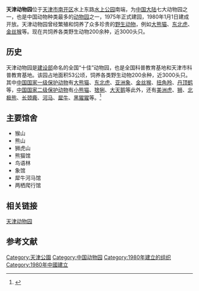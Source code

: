 {{Infobox zoo
|zoo_name=天津动物园
|logo=
|logo_width=
|logo_caption=
|image=
|image_width=
|image_caption=
|date_opened=1980年1月1日
|date_closed=
|location=[[中国|中国]][[天津|天津]]
|area=
|coordinates=
|num_animals=3000
|num_species=200+
|members=
|exhibits=
}}
'''天津动物园'''位于[[天津市|天津市]][[南开区|南开区]]水上东路[[水上公园|水上公园]]南端，为[[中国大陆|中国大陆]]七大动物园之一，也是中国动物种类最多的[[动物园|动物园]]之一，1975年正式建园，1980年1月1日建成开放。天津动物园曾经繁殖和饲养了众多珍贵的[[野生动物|野生动物]]，例如[[大熊猫|大熊猫]]、[[东北虎|东北虎]]、[[金丝猴|金丝猴]]等。现在共饲养各类野生动物200余种，近3000头只。

==历史==
天津动物园是[[建设部|建设部]]命名的全国“十佳”动物园，也是全国科普教育基地和天津市科普教育基地。该园占地面积53公顷，饲养各类野生动物200余种，近3000头只。其中[[中国国家一级保护动物|中国国家一级保护动物]]有[[大熊猫|大熊猫]]、[[东北虎|东北虎]]、[[亚洲象|亚洲象]]、[[金丝猴|金丝猴]]、[[扭角羚|扭角羚]]、[[丹顶鹤|丹顶鹤]]等，[[中国国家二级保护动物|中国国家二级保护动物]]有[[小熊猫|小熊猫]]、[[猞猁|猞猁]]、[[大天鹅|大天鹅]]等此外，还有[[美洲虎|美洲虎]]、[[狮|狮]]、[[北极熊|北极熊]]、[[长颈鹿|长颈鹿]]、[[河马|河马]]、[[犀牛|犀牛]]、[[黑猩猩|黑猩猩]]等。<ref>{{Cite web |url=http://www.tjzoo.com.cn/ |title=天津动物园 |access-date=2009-12-20 |archive-date=2011-07-07 |archive-url=https://web.archive.org/web/20110707022343/http://www.tjzoo.com.cn/ |dead-url=yes }}</ref> 

==主要馆舍==
*猴山
*熊山
*狮虎山
*熊猫馆
*鸟语林
*象馆
*犀牛河马馆
*两栖爬行馆

{{娱乐小作品}}
== 相关链接 ==
[https://web.archive.org/web/20110707022343/http://www.tjzoo.com.cn/ 天津动物园]

==参考文献==
{{reflist}}

{{中国动物园}}
{{天津公园}}

[[Category:天津公園|Category:天津公園]]
[[Category:中国动物园|Category:中国动物园]]
[[Category:1980年建立的组织|Category:1980年建立的组织]]
[[Category:1980年中國建立|Category:1980年中國建立]]